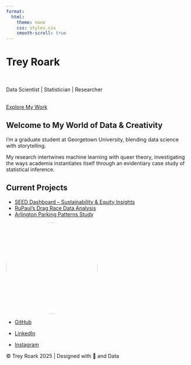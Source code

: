 ```yaml
---
format:
  html:
    theme: none
    css: styles.css
    smooth-scroll: true
---
```



<div class="hero-section">
  <h1>Trey Roark</h1> <br> 
  <p class="tagline"> Data Scientist | Statistician | Researcher </p> <br> 
  <a href="#projects" class="cta-button">Explore My Work</a>
</div>


::: {.intro-section}
::: {.intro-content}
::: {.intro-text}
## Welcome to My World of Data & Creativity  
I’m a graduate student at Georgetown University, blending data science with storytelling. 

My research intertwines machine learning with queer theory, investigating the ways academia instantiates itself through an evidentiary case study of statistical inference.
:::
:::
:::

<div id="projects" class="projects-preview">
  <h2>Current Projects</h2>
  <ul>
    <li><a href="#">SEED Dashboard – Sustainability & Equity Insights</a></li>
    <li><a href="#">RuPaul’s Drag Race Data Analysis</a></li>
    <li><a href="#">Arlington Parking Patterns Study</a></li>
  </ul>
</div>


::: {.profile-section}
::: {.profile-container}
::: {.profile-card}
::: {.profile-front}
![](pictures/prof_head.jpg){.profile-image width=250 height=250 style="border-radius: 50%; object-fit: cover;"}
:::
::: {.profile-back}
- [GitHub](https://github.com/LunchTrey20140){target="_blank"}
  
- [LinkedIn](http://www.linkedin.com/in/trey-roark-20426b253){target="_blank"}

- [Instagram](https://www.instagram.com/yert_backwards_/){target="_blank"}
:::
:::
:::
:::


<footer class="site-footer">
  <p>© Trey Roark 2025 | Designed with 💙 and Data</p>
</footer>



